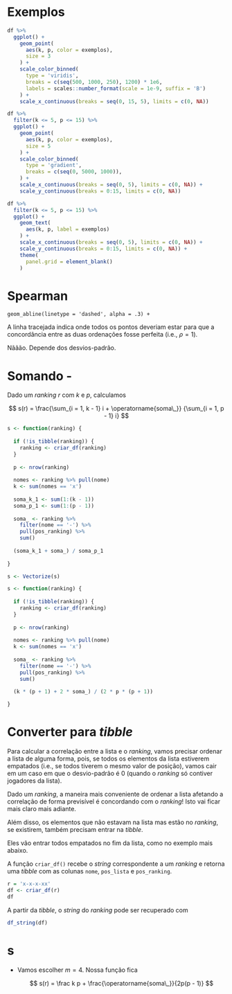 

# Exemplos

```r
df %>% 
  ggplot() +
    geom_point(
      aes(k, p, color = exemplos),
      size = 3
    ) +
    scale_color_binned(
      type = 'viridis',
      breaks = c(seq(500, 1000, 250), 1200) * 1e6,
      labels = scales::number_format(scale = 1e-9, suffix = 'B')
    ) +
    scale_x_continuous(breaks = seq(0, 15, 5), limits = c(0, NA))
```

```r
df %>% 
  filter(k <= 5, p <= 15) %>% 
  ggplot() +
    geom_point(
      aes(k, p, color = exemplos),
      size = 5
    ) +
    scale_color_binned(
      type = 'gradient',
      breaks = c(seq(0, 5000, 1000)),
    ) +
    scale_x_continuous(breaks = seq(0, 5), limits = c(0, NA)) +
    scale_y_continuous(breaks = 0:15, limits = c(0, NA))
```

```r
df %>% 
  filter(k <= 5, p <= 15) %>% 
  ggplot() +
    geom_text(
      aes(k, p, label = exemplos)
    ) +
    scale_x_continuous(breaks = seq(0, 5), limits = c(0, NA)) +
    scale_y_continuous(breaks = 0:15, limits = c(0, NA)) +
    theme(
      panel.grid = element_blank()
    )
```



# Spearman

    geom_abline(linetype = 'dashed', alpha = .3) +


A linha tracejada indica onde todos os pontos deveriam estar para que a concordância entre as duas ordenações fosse perfeita (i.e., $\rho = 1$).

Nããão. Depende dos desvios-padrão.


# Somando -

Dado um *ranking* $r$ com $k$ e $p$, calculamos

$$
s(r) = \frac{\sum_{i = 1, k - 1} i + \operatorname{soma\_}}
  {\sum_{i = 1, p - 1} i}
$$


```r
s <- function(ranking) {
  
  if (!is_tibble(ranking)) {
    ranking <- criar_df(ranking)
  }
  
  p <- nrow(ranking)
  
  nomes <- ranking %>% pull(nome)
  k <- sum(nomes == 'x')
  
  soma_k_1 <- sum(1:(k - 1))
  soma_p_1 <- sum(1:(p - 1))
  
  soma_ <- ranking %>% 
    filter(nome == '-') %>% 
    pull(pos_ranking) %>% 
    sum()
  
  (soma_k_1 + soma_) / soma_p_1
  
}

s <- Vectorize(s)
```


```r
s <- function(ranking) {
  
  if (!is_tibble(ranking)) {
    ranking <- criar_df(ranking)
  }
  
  p <- nrow(ranking)
  
  nomes <- ranking %>% pull(nome)
  k <- sum(nomes == 'x')
  
  soma_ <- ranking %>% 
    filter(nome == '-') %>% 
    pull(pos_ranking) %>% 
    sum()
  
  (k * (p + 1) + 2 * soma_) / (2 * p * (p + 1))

}


```


# Converter para *tibble*

Para calcular a correlação entre a lista e o *ranking*, vamos precisar ordenar a lista de alguma forma, pois, se todos os elementos da lista estiverem empatados (i.e., se todos tiverem o mesmo valor de posição), vamos cair em um caso em que o desvio-padrão é $0$ (quando o *ranking* só contiver jogadores da lista).

Dado um *ranking*, a maneira mais conveniente de ordenar a lista afetando a correlação de forma previsível é concordando com o *ranking*! Isto vai ficar mais claro mais adiante.

Além disso, os elementos que não estavam na lista mas estão no *ranking*, se existirem, também precisam entrar na *tibble*.

Eles vão entrar todos empatados no fim da lista, como no exemplo mais abaixo.

A função `criar_df()` recebe o *string* correspondente a um *ranking* e retorna uma *tibble* com as colunas `nome`, `pos_lista` e `pos_ranking`.

```r
r = 'x-x-x-xx'
df <- criar_df(r)
df
```

A partir da *tibble*, o *string* do *ranking* pode ser recuperado com

```r
df_string(df)
```


# s

* Vamos escolher $m = 4$. Nossa função fica

  $$
  s(r) = 
    \frac k p + \frac{\operatorname{soma\_}}{2p(p - 1)}
  $$


